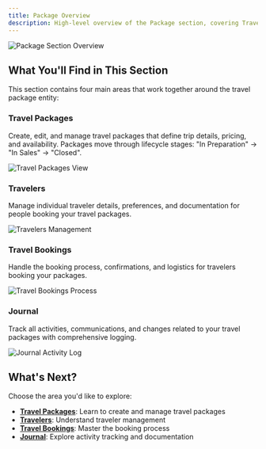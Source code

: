 ```yaml
---
title: Package Overview
description: High-level overview of the Package section, covering Travel Packages, Travelers, Travel Bookings, and Journal functionality.
---
```



![Package Section Overview](/images/travel-agent/package-section-overview.png)

## What You'll Find in This Section

<InlineTOC items={toc} />

This section contains four main areas that work together around the travel package entity:

### Travel Packages
Create, edit, and manage travel packages that define trip details, pricing, and availability. Packages move through lifecycle stages: "In Preparation" → "In Sales" → "Closed".

![Travel Packages View](/images/travel-agent/travel-packages-view.png)

### Travelers
Manage individual traveler details, preferences, and documentation for people booking your travel packages.

![Travelers Management](/images/travel-agent/travelers-management.png)

### Travel Bookings
Handle the booking process, confirmations, and logistics for travelers booking your packages.

![Travel Bookings Process](/images/travel-agent/travel-bookings-process.png)

### Journal
Track all activities, communications, and changes related to your travel packages with comprehensive logging.

![Journal Activity Log](/images/travel-agent/journal-activity-log.png)

## What's Next?

Choose the area you'd like to explore:

- **[Travel Packages](./package/travel-packages)**: Learn to create and manage travel packages
- **[Travelers](./package/travelers)**: Understand traveler management
- **[Travel Bookings](./package/travel-bookings)**: Master the booking process
- **[Journal](./package/journal)**: Explore activity tracking and documentation
